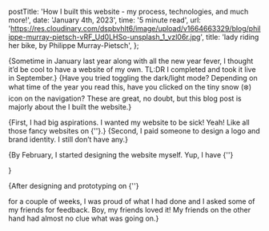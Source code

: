 
  postTitle:
    'How I built this website - my process, technologies, and much more!',
  date: 'January 4th, 2023',
  time: '5 minute read',
  url: 'https://res.cloudinary.com/dspbvhlt6/image/upload/v1664663329/blog/philippe-murray-pietsch-vRF_Ud0LHSo-unsplash_1_vzl06r.jpg',
  title: 'lady riding her bike, by Philippe Murray-Pietsch',
};

{<Text>Sometime in January last year along with all the new year fever, I
thought it’d be cool to have a website of my own. TL:DR I completed and took it
live in September.</Text>} {<Text>Have you tried toggling the dark/light mode?
Depending on what time of the year you read this, have you clicked on the tiny
snow (❄️) icon on the navigation? These are great, no doubt, but this blog post
is majorly about the <BoldText text='‘how’' /> I built the website.</Text>}

<AnchorTag
  text="Why did it take 9 long months?"
  href="why-did-it-take-9-long-months"
/>

{<Text>First, I had big aspirations. I wanted my website to be sick! Yeah! Like
all those fancy websites on
{''}<ExternalUrl href='https://awwwards.com/' text='awwwards.com' />.</Text>}
{<Text>Second, I paid someone to design a logo and brand identity. I still don’t
have any.</Text>}

{<Text>By February, I started designing the website myself. Yup, I have {''}

<LocalLink text="a background in product design." href="/about" /></Text>}

{<Text>After designing and prototyping on {''}

<ExternalUrl href='https://figma.com/' text='Figma' /> for a couple of weeks, I
was proud of what I had done and I asked some of my friends for feedback. Boy, my <BoldText text='“tech”' /> friends loved it! My <BoldText text='“non-tech”' /> friends on the other hand had almost no clue what was going
on.</Text>}

